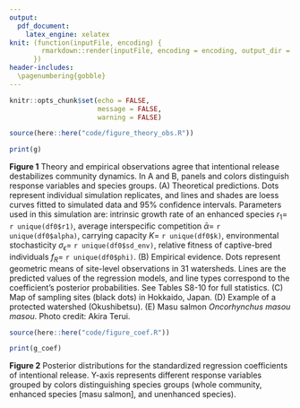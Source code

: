 ```yaml
---
output:
  pdf_document:
    latex_engine: xelatex
knit: (function(inputFile, encoding) {
        rmarkdown::render(inputFile, encoding = encoding, output_dir = "document_output")
      })
header-includes:
  \pagenumbering{gobble}
---
```


```r

knitr::opts_chunk$set(echo = FALSE,
                      message = FALSE,
                      warning = FALSE)

```

```r

source(here::here("code/figure_theory_obs.R"))

print(g)

```

**Figure 1** Theory and empirical observations agree that intentional release destabilizes community dynamics. In A and B, panels and colors distinguish response variables and species groups. (A) Theoretical predictions. Dots represent individual simulation replicates, and lines and shades are loess curves fitted to simulated data and 95% confidence intervals. Parameters used in this simulation are: intrinsic growth rate of an enhanced species $r_1=$ `r unique(df0$r1)`, average interspecific competition $\bar{\alpha}=$ `r unique(df0$alpha)`, carrying capacity $K=$ `r unique(df0$k)`, environmental stochasticity $\sigma_{\epsilon}=$ `r unique(df0$sd_env)`, relative fitness of captive-bred individuals $f_R=$ `r unique(df0$phi)`. (B) Empirical evidence. Dots represent geometric means of site-level observations in 31 watersheds. Lines are the predicted values of the regression models, and line types correspond to the coefficient's posterior probabilities. See Tables S8-10 for full statistics. (C) Map of sampling sites (black dots) in Hokkaido, Japan. (D) Example of a protected watershed (Okushibetsu). (E) Masu salmon *Oncorhynchus masou masou*. Photo credit: Akira Terui.

\newpage

```r

source(here::here("code/figure_coef.R"))

print(g_coef)

```

**Figure 2** Posterior distributions for the standardized regression coefficients of intentional release. Y-axis represents different response variables grouped by colors distinguishing species groups (whole community, enhanced species [masu salmon], and unenhanced species).
